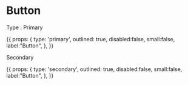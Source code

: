

<Meta title="components/Button" component={Button}/>

# Button

Type : Primary

<Story name="Primary">
  {{
    props: {
      type: 'primary',
      outlined: true,
      disabled:false,
      small:false,
      label:"Button",
    },
  }}
</Story>

Secondary

<Story name="Secondary">
  {{
    props: {
      type: 'secondary',
      outlined: true,
      disabled:false,
      small:false,
      label:"Button",
    },
  }}
</Story>
